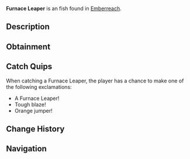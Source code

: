 {{FishInfobox
|image          = Furnace Leaper.png
|rarity         = Unusual
|sea            = Second Sea
|location       = [[Emberreach]]
|sublocation    = 
|sources        = Fishing Rod
|radar_location = 
|prog_speed     = -12
|xp             = 80
|weather        = Clear
|time           = Day
|season         = Summer
|bait           = Flakes
|base_weight    = 594
|base_value     = 168
|weight_range   = 360
|base_chance    = 70
|base_resil     = 46
}}
'''Furnace Leaper''' is an {{Rarity|Unusual}} fish found in [[Emberreach]].

== Description ==
{{Description|A robust fish, its fins alight with the heat of hidden flames.|Bestiary Entry}}

== Obtainment ==
{{Description|It bounds where the sun stokes the calm flames.|Bestiary Hint}}
{{Fish Availability|
Emberreach/Surrounding Ocean
|top_rods      = 
Free Spirit Rod\211341.72\12921.47;
Leviathan's Fang Rod\210456.81\19603.69;
Trident Rod\209106.06\18847.34;
Azure Of Lagoon\192240.61\11775.02;
Egg Rod\168607.29\15357.62;
Rapid Rod\143527.67\13066.1;
Carbon Rod\139190.2\11405.04;
North-Star Rod\139021.72\11341.54;
Nocturnal Rod\73293.33\72586.96;
Blazebringer Rod\167491.68\15601.56;
Resourceful Rod\159763.33\12966.93;
Verdant Shear Rod\165879.57\15109.16;
No-Life Rod\158227.33\15070.54;
Seraphic Rod\145098.63\13078.16;
Ethereal Prism Rod\144181.27\8838.77;
Challenger's Rod\138288.3\13089.51;
Rod Of The Forgotten Fang\136979.41\12436.18;
Depthseeker Rod\136192.82\13615.25;
Rod Of The Exalted One\136179.82\12403.96;
Avalanche Rod\132794.68\13308.68;
Volcanic Rod\131710.34\12805.32;
Rod Of The Depths\131262.32\12209;
Zeus Rod\130961.61\12732.53;
Steady Rod\127203.2\11386.31
|recommended   = Free Spirit Rod
}}

== Catch Quips ==
When catching a Furnace Leaper, the player has a chance to make one of the following exclamations:
* A Furnace Leaper!
* Tough blaze!
* Orange jumper!

== Change History ==
{{Change History|{{subst:Current Version}}}}

== Navigation ==
{{Fish Navbox|Emberreach}}